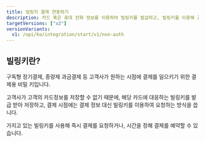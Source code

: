 ```yaml
---
title: 빌링키 결제 연동하기
description: 카드 혹은 휴대 전화 정보를 이용하여 빌링키를 발급하고, 빌링키를 이용해 결제를 요청하는 방법을 안내합니다.
targetVersions: ["v2"]
versionVariants:
  v1: /opi/ko/integration/start/v1/non-auth
---
```


## 빌링키란?

구독형 정기결제, 종량제 과금결제 등 고객사가 원하는 시점에 결제를 일으키기 위한 결제용 비밀 키입니다.

고객사가 고객의 카드정보를 저장할 수 없기 때문에, 해당 카드에 대응하는 빌링키를 발급 받아 저장하고, 결제 시점에는 결제 정보 대신 빌링키를 이용하여 요청하는 방식을 씁니다.

가지고 있는 빌링키를 사용해 즉시 결제를 요청하거나, 시간을 정해 결제를 예약할 수 있습니다.
